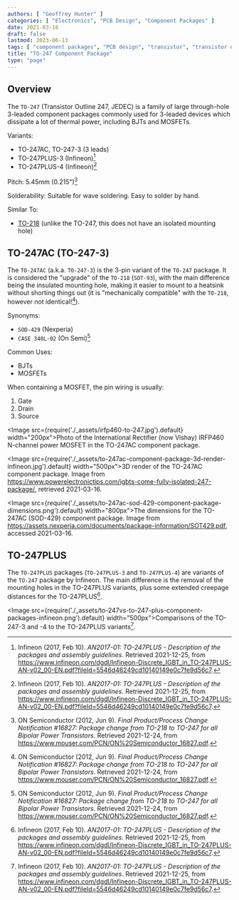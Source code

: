 ```yaml
---
authors: [ "Geoffrey Hunter" ]
categories: [ "Electronics", "PCB Design", "Component Packages" ]
date: 2021-03-16
draft: false
lastmod: 2023-06-13
tags: [ "component packages", "PCB design", "transistor", "transistor outline", "TO-247", "TO-247AC", "SOD-429" ]
title: "TO-247 Component Package"
type: "page"
---
```


## Overview

The `TO-247` (Transistor Outline 247, JEDEC) is a family of large through-hole 3-leaded component packages commonly used for 3-leaded devices which dissipate a lot of thermal power, including BJTs and MOSFETs.

Variants:

* TO-247AC, TO-247-3 (3 leads)
* TO-247PLUS-3 (Infineon)[^bib-infineon-to247plus]
* TO-247PLUS-4 (Infineon)[^bib-infineon-to247plus]

Pitch: 5.45mm (0.215")[^bib-on-semi-package-change]

Solderability: Suitable for wave soldering. Easy to solder by hand.

Similar To:

* [TO-218](../to-218-component-package) (unlike the TO-247, this does not have an isolated mounting hole)

## TO-247AC (TO-247-3)

The `TO-247AC` (a.k.a. `TO-247-3`) is the 3-pin variant of the `TO-247` package. It is considered the "upgrade" of the `TO-218` (`SOT-93`), with the main difference being the insulated mounting hole, making it easier to mount to a heatsink without shorting things out (it is "mechanically compatible" with the `TO-218`, however not identical![^bib-on-semi-package-change]).

Synonyms:

* `SOD-429` (Nexperia)
* `CASE 340L-02` (On Semi)[^bib-on-semi-package-change]

Common Uses:

* BJTs
* MOSFETs

When containing a MOSFET, the pin wiring is usually:

1. Gate
2. Drain
3. Source 

<Image src={require('./_assets/irfp460-to-247.jpg').default} width="200px">Photo of the International Rectifier (now Vishay) IRFP460 N-channel power MOSFET in the TO-247AC component package.</Image>

<Image src={require('./_assets/to-247ac-component-package-3d-render-infineon.jpg').default} width="500px">3D render of the TO-247AC component package. Image from https://www.powerelectronictips.com/igbts-come-fully-isolated-247-package/, retrieved 2021-03-16.</Image>

<Image src={require('./_assets/to-247ac-sod-429-component-package-dimensions.png').default} width="800px">The dimensions for the TO-247AC (SOD-429) component package. Image from https://assets.nexperia.com/documents/package-information/SOT429.pdf, accessed 2021-03-16.</Image>

## TO-247PLUS

The `TO-247PLUS` packages (`TO-247PLUS-3` and `TO-247PLUS-4`) are variants of the `TO-247` package by Infineon. The main difference is the removal of the mounting holes in the TO-247PLUS variants, plus some extended creepage distances for the TO-247PLUS[^bib-infineon-to247plus].

<Image src={require('./_assets/to-247vs-to-247-plus-component-packages-infineon.png').default} width="500px">Comparisons of the TO-247-3 and -4 to the TO-247PLUS variants[^bib-infineon-to247plus].</Image>

[^bib-on-semi-package-change]:  ON Semiconductor (2012, Jun 9). _Final Product/Process Change Notification #16827:  Package change from TO-218 to TO-247 for all Bipolar Power Transistors_. Retrieved 2021-12-24, from https://www.mouser.com/PCN/ON%20Semiconductor_16827.pdf.
[^bib-infineon-to247plus]:  Infineon (2017, Feb 10). _AN2017-01: TO-247PLUS - Description of the packages and assembly guidelines_. Retrieved 2021-12-25, from https://www.infineon.com/dgdl/Infineon-Discrete_IGBT_in_TO-247PLUS-AN-v02_00-EN.pdf?fileId=5546d46249cd10140149e0c7fe9d56c7. 
